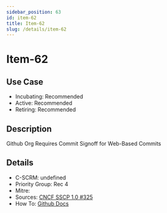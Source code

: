 ```yaml
---
sidebar_position: 63
id: item-62
title: Item-62
slug: /details/item-62
---
```


# Item-62

## Use Case

- Incubating: Recommended
- Active: Recommended
- Retiring: Recommended

## Description

Github Org Requires Commit Signoff for Web-Based Commits

## Details

- C-SCRM: undefined
- Priority Group: Rec 4
- Mitre: 
- Sources: [CNCF SSCP 1.0 #325](https://github.com/cncf/tag-security/blob/main/supply-chain-security/supply-chain-security-paper/sscsp.md#require-signed-commits)
- How To: [Github Docs](https://docs.github.com/en/organizations/managing-organization-settings/managing-the-commit-signoff-policy-for-your-organization#managing-compulsory-commit-signoffs-for-your-organization)


